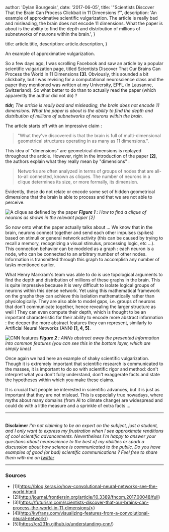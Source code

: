 
  author: 'Dylan Bourgeois',
  date: '2017-06-05',
  title: '\"Scientists Discover That the Brain Can Process Clickbait in 11 Dimensions !\"',
  description: 'An example of approximative scientific vulgarization. The article is really bad and misleading, the brain does not encode 11 dimensions. What the paper is about is the ability to find the depth and distribution of millions of subnetworks of neurons within the brain.',
}

  title: article.title,
  description: article.description,
}


An example of approximative vulgarization.

So a few days ago, I was scrolling Facebook and saw an article by a
popular scientific vulgarization page, titled Scientists Discover That
Our Brains Can Process the World in 11 Dimensions **\[3\]**. Obviously,
this sounded a bit clickbaity, but I was revising for a computational
neuroscience class and the paper they mentioned was written at my
University, EPFL (in Lausanne, Switzerland). So what better to do than
to actually read the paper (which apparently the author did not do) ?

***tldr;** The article is really bad and misleading, the brain does not
encode 11 dimensions. What the paper is about is the ability to find the
depth and distribution of millions of subnetworks of neurons within the
brain.*

The article starts off with an impressive claim :

> "What they've discovered is that the brain is full of
> multi-dimensional geometrical structures operating in as many as 11
> dimensions.".

This idea of "dimensions" are geometrical dimensions is replayed
throughout the article. However, right in the introduction of the paper
**\[2\]**, the authors explain what they really mean by "dimensions" :

> Networks are often analyzed in terms of groups of nodes that are
> all-to-all connected, known as cliques. The number of neurons in a
> clique determines its size, or more formally, its dimension.

Evidently, these do not relate or encode some set of hidden geometrical
dimensions that the brain is able to process and that we are not able to
perceive.

![A clique as defined by the
paper](https://www.frontiersin.org/files/Articles/266051/fncom-11-00048-HTML-r3/image_m/fncom-11-00048-g001.jpg)
***Figure 1 :** How to find a clique of neurons as shown in the relevant
paper \[2\]*

So now onto what the paper actually talks about ... We know that in the
brain, neurons connect together and send each other impulses (spikes)
based on stimuli or general network activity (this can be caused by
trying to recall a memory, recognizing a visual stimulus, processing
logic, etc ...). This connection behavior can be modeled as a graph :
each neuron is a node, who can be connected to an arbitrary number of
other nodes. Information is transmitted through this graph to accomplish
any number of tasks mentioned earlier.

What Henry Markram's team was able to do is use topological arguments to
find the depth and distribution of millions of these graphs in the
brain. This is quite impressive because it is very difficult to isolate
logical groups of neurons within this dense network. Yet using this
mathematical framework on the graphs they can achieve this isolation
mathematically rather than physiologically. They are also able to model
gaps, i.e. groups of neurons that don't communicate together, hence
revealing the larger structure as well ! They can even compute their
depth, which is thought to be an important characteristic for their
ability to encode more abstract information : the deeper the more
abstract features they can represent, similarly to Artificial Neural
Networks (ANN) **\[1, 4, 5\]**.

![CNN features](https://i.stack.imgur.com/Hl2H6.png) ***Figure 2 :**
ANNs abstract away the presented information into common features (you
can see this in the bottom layer, which are simply lines)*

Once again we had here an example of shaky scientific vulgarization.
Though it is extremely important that scientific research is
communicated to the masses, it is important to do so with scientific
rigor and method: don't interpret what you don't fully understand, don't
exaggerate facts and state the hypotheses within which you make these
claims.

It is crucial that people be interested in scientific advances, but it
is just as important that they are not mislead. This is especially true
nowadays, where myths about many domains (from AI to climate change) are
widespread and could do with a little measure and a sprinkle of extra
facts ...

------------------------------------------------------------------------

\
**Disclaimer** *I'm not claiming to be an expert on the subject, just a
student, and I only want to express my frustration when I see
approximate renditions of cool scientific advancements. Nevertheless I'm
happy to answer your questions about neuroscience to the best of my
abilities or spark a discussion about how science is communicated to the
public. Do you have examples of good (or bad) scientific communications
? Feel free to share them with me on [twitter](twitter.com/dtsbourg)*

------------------------------------------------------------------------

### Sources

-   \[1\](https://blog.keras.io/how-convolutional-neural-networks-see-the-world.html)
-   \[2\](http://journal.frontiersin.org/article/10.3389/fncom.2017.00048/full)
-   \[3\](https://futurism.com/scientists-discover-that-our-brains-can-process-the-world-in-11-dimensions/>)
-   \[4\](http://kvfrans.com/visualizing-features-from-a-convolutional-neural-network/)
-   \[5\](https://cs231n.github.io/understanding-cnn/)